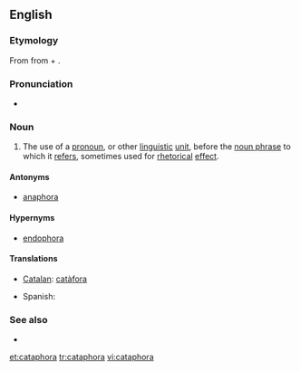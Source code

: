 ==English==
{{examples-right|examples=- He's going to get into a fight, John is.<br>- If you want to, you can do the dishes.<br>- He is the man of the hour. He needs no introduction. He is our next candidate for President. I give you Richard Nixon.}}
===Etymology===
From {{etyl|grc|en}} {{term|καταφορά||a downward motion|lang=grc|tr=kataphora}} from {{term|κατά||downwards|tr=kata|lang=grc}} + {{term|φέρω||I carry|tr=pherō|lang=grc}}.

===Pronunciation===
* {{IPA|/kætəˈfɔɹə/|/kəˈtæfɜɹə/}}

===Noun===
{{en-noun}}

# {{linguistics|rhetoric}} The use of a [[pronoun]], or other [[linguistic]] [[unit]], before the [[noun phrase]] to which it [[refers]], sometimes used for [[rhetorical]] [[effect]].

====Antonyms====
* [[anaphora]]

====Hypernyms====
* [[endophora]]

====Translations====
{{trans-top|referring to a noun that appears later}}
* [[Catalan]]: [[catàfora]] {{f}}
{{trans-mid}}
* Spanish: {{t+|es|catáfora|f}}
{{trans-bottom}}

===See also===
* {{pedia}}

[[et:cataphora]]
[[tr:cataphora]]
[[vi:cataphora]]